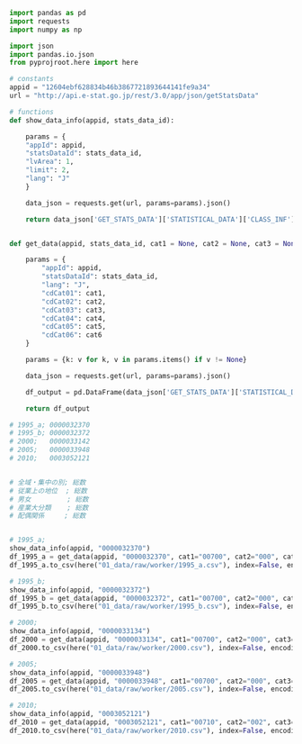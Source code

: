 
```python
import pandas as pd
import requests
import numpy as np

import json
import pandas.io.json 
from pyprojroot.here import here
```

```python
# constants
appid = "12604ebf628834b46b3867721893644141fe9a34"
url = "http://api.e-stat.go.jp/rest/3.0/app/json/getStatsData"
```

```python
# functions
def show_data_info(appid, stats_data_id):

    params = {
    "appId": appid,
    "statsDataId": stats_data_id,
    "lvArea": 1,
    "limit": 2, 
    "lang": "J"
    }

    data_json = requests.get(url, params=params).json()

    return data_json['GET_STATS_DATA']['STATISTICAL_DATA']['CLASS_INF']['CLASS_OBJ']


def get_data(appid, stats_data_id, cat1 = None, cat2 = None, cat3 = None, cat4 = None, cat5 = None, cat6 = None):

    params = {
        "appId": appid,
        "statsDataId": stats_data_id,
        "lang": "J",
        "cdCat01": cat1,
        "cdCat02": cat2,
        "cdCat03": cat3,
        "cdCat04": cat4,
        "cdCat05": cat5,
        "cdCat06": cat6
    }

    params = {k: v for k, v in params.items() if v != None}

    data_json = requests.get(url, params=params).json()

    df_output = pd.DataFrame(data_json['GET_STATS_DATA']['STATISTICAL_DATA']['DATA_INF']['VALUE'])

    return df_output

```

```python
# 1995_a; 0000032370
# 1995_b; 0000032372
# 2000;   0000033142
# 2005;   0000033948
# 2010;   0003052121


# 全域・集中の別; 総数
# 従業上の地位  ; 総数
# 男女         ; 総数
# 産業大分類    ; 総数
# 配偶関係　　　; 総数


# 1995_a;
show_data_info(appid, "0000032370")
df_1995_a = get_data(appid, "0000032370", cat1="00700", cat2="000", cat3="515", cat4="002")
df_1995_a.to_csv(here("01_data/raw/worker/1995_a.csv"), index=False, encoding="cp932")

# 1995_b;
show_data_info(appid, "0000032372")
df_1995_b = get_data(appid, "0000032372", cat1="00700", cat2="000", cat3="000", cat4="002")
df_1995_b.to_csv(here("01_data/raw/worker/1995_b.csv"), index=False, encoding="cp932")

# 2000;
show_data_info(appid, "0000033134")
df_2000 = get_data(appid, "0000033134", cat1="00700", cat2="000", cat3="000", cat4="000", cat5="000", cat6="002")
df_2000.to_csv(here("01_data/raw/worker/2000.csv"), index=False, encoding="cp932")

# 2005;
show_data_info(appid, "0000033948")
df_2005 = get_data(appid, "0000033948", cat1="00700", cat2="000", cat3="000", cat4="515", cat5='002')
df_2005.to_csv(here("01_data/raw/worker/2005.csv"), index=False, encoding="cp932")

# 2010;
show_data_info(appid, "0003052121")
df_2010 = get_data(appid, "0003052121", cat1="00710", cat2="002", cat3="000", cat4="000")
df_2010.to_csv(here("01_data/raw/worker/2010.csv"), index=False, encoding="cp932")


```